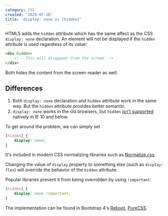 ```yaml
---
category: CSS
created: '2020-07-18'
title: 'display: none vs [hidden]'
---
```


HTML5 adds the `hidden` attribute which has the same affect as the CSS `display: none` declaration.
An element will not be displayed if the `hidden` attribute is used regardless of its value:

```html
<div hidden>
    <!-- This will disappear from the screen -->
</div>
```

Both hides the content from the screen reader as well.

## Differences

1. Both `display: none` declaration and `hidden` attribute work in the same way. But the `hidden` attribute provides better semantic.
2. `display: none` works in the old browsers, but `hidden` [isn't supported](https://caniuse.com/#feat=hidden) natively in IE 10 and below.

To get around the problem, we can simply set

```css
[hidden] {
    display: none;
}
```

It's included in modern CSS normalizing libraries such as [Normalize.css](https://necolas.github.io/normalize.css).

Changing the value of `display` property to something else (such as `display: flex`) will override the behavior of the `hidden` attribute.

Popular libraries prevent it from being overridden by using `!important`:

```css
[hidden] {
    display: none !important;
}
```

The implementation can be found in Bootstrap 4's [Reboot](https://getbootstrap.com/docs/4.1/content/reboot/#html5-hidden-attribute), [PureCSS](https://purecss.io/base).
